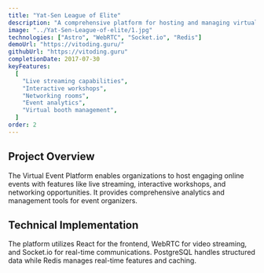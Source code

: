 ```yaml
---
title: "Yat-Sen League of Elite"
description: "A comprehensive platform for hosting and managing virtual events with interactive features and analytics."
image: "../Yat-Sen-League-of-elite/1.jpg"
technologies: ["Astro", "WebRTC", "Socket.io", "Redis"]
demoUrl: "https://vitoding.guru/"
githubUrl: "https://vitoding.guru"
completionDate: 2017-07-30
keyFeatures:
  [
    "Live streaming capabilities",
    "Interactive workshops",
    "Networking rooms",
    "Event analytics",
    "Virtual booth management",
  ]
order: 2
---
```


## Project Overview

The Virtual Event Platform enables organizations to host engaging online events with features like live streaming, interactive workshops, and networking opportunities. It provides comprehensive analytics and management tools for event organizers.

## Technical Implementation

The platform utilizes React for the frontend, WebRTC for video streaming, and Socket.io for real-time communications. PostgreSQL handles structured data while Redis manages real-time features and caching.
